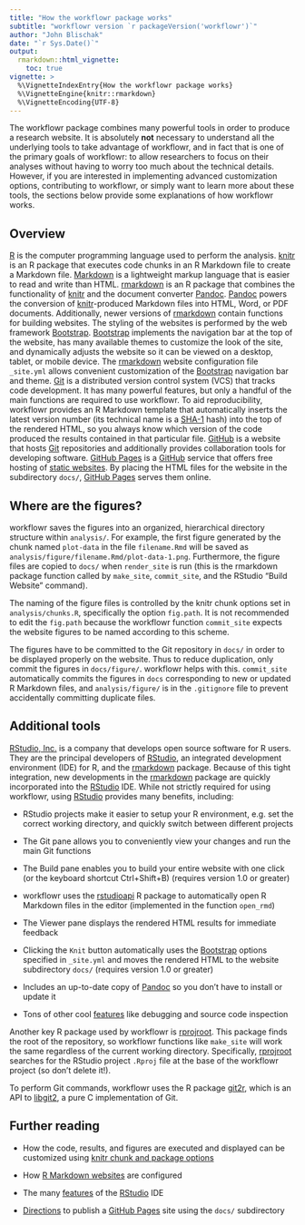```yaml
---
title: "How the workflowr package works"
subtitle: "workflowr version `r packageVersion('workflowr')`"
author: "John Blischak"
date: "`r Sys.Date()`"
output:
  rmarkdown::html_vignette:
    toc: true
vignette: >
  %\VignetteIndexEntry{How the workflowr package works}
  %\VignetteEngine{knitr::rmarkdown}
  %\VignetteEncoding{UTF-8}
---
```


The workflowr package combines many powerful tools in order to produce a
research website. It is absolutely **not** necessary to understand all the 
underlying tools to take advantage of workflowr, and in fact that is one of the 
primary goals of workflowr: to allow researchers to focus on their analyses 
without having to worry too much about the technical details. However, if you
are interested in implementing advanced customization options, contributing to
workflowr, or simply want to learn more about these tools, the sections below
provide some explanations of how workflowr works.

## Overview

[R][] is the computer programming language used to perform the analysis.
[knitr][] is an R package that executes code chunks in an R Markdown file to create a Markdown file.
[Markdown][] is a lightweight markup language that is easier to read and write than HTML.
[rmarkdown][] is an R package that combines the functionality of [knitr][] and the document converter [Pandoc][].
[Pandoc][] powers the conversion of [knitr][]-produced Markdown files into HTML, Word, or PDF documents.
Additionally, newer versions of [rmarkdown][] contain functions for building websites.
The styling of the websites is performed by the web framework [Bootstrap][].
[Bootstrap][] implements the navigation bar at the top of the website, has many available themes to customize the look of the site, and dynamically adjusts the website so it can be viewed on a desktop, tablet, or mobile device.
The [rmarkdown][] website configuration file `_site.yml` allows convenient customization of the [Bootstrap][] navigation bar and theme.
[Git][] is a distributed version control system (VCS) that tracks code development.
It has many powerful features, but only a handful of the main functions are required to use workflowr.
To aid reproducibility, workflowr provides an R Markdown template that automatically inserts the latest version number (its technical name is a [SHA-1][] hash) into the top of the rendered HTML, so you always know which version of the code produced the results contained in that particular file.
[GitHub][] is a website that hosts [Git][] repositories and additionally provides collaboration tools for developing software.
[GitHub Pages][] is a [GitHub][] service that offers free hosting of [static websites][static].
By placing the HTML files for the website in the subdirectory `docs/`, [GitHub Pages][] serves them online.

[R]: https://cran.r-project.org/
[knitr]: http://yihui.name/knitr/
[Markdown]: http://daringfireball.net/projects/markdown/
[rmarkdown]: http://rmarkdown.rstudio.com/
[Pandoc]: http://pandoc.org/
[Bootstrap]: http://getbootstrap.com/
[Git]: http://git-scm.com/
[SHA-1]: https://en.wikipedia.org/wiki/SHA-1
[GitHub]: https://github.com/
[GitHub Pages]: https://pages.github.com/
[static]: https://en.wikipedia.org/wiki/Static_web_page

## Where are the figures?

workflowr saves the figures into an organized, hierarchical directory structure 
within `analysis/`. For example, the first figure generated by the chunk named 
`plot-data` in the file `filename.Rmd` will be saved as 
`analysis/figure/filename.Rmd/plot-data-1.png`. Furthermore, the figure files
are copied to `docs/` when `render_site` is run (this is the rmarkdown package 
function called by `make_site`, `commit_site`, and the RStudio "Build Website"
command).

The naming of the figure files is controlled by the knitr chunk options set in 
`analysis/chunks.R`, specifically the option `fig.path`. It is not recommended 
to edit the `fig.path` because the workflowr function `commit_site` expects the 
website figures to be named according to this scheme.

The figures have to be committed to the Git repository in `docs/` in order to be
displayed properly on the website. Thus to reduce duplication, only commit the
figures in `docs/figure/`. workflowr helps with this. `commit_site`
automatically commits the figures in `docs` corresponding to new or updated R
Markdown files, and `analysis/figure/` is in the `.gitignore` file to prevent
accidentally committing duplicate files.

## Additional tools

[RStudio, Inc.][] is a company that develops open source software for R users.
They are the principal developers of [RStudio][], an integrated development environment (IDE) for R, and the [rmarkdown][] package.
Because of this tight integration, new developments in the [rmarkdown][] package are quickly incorporated into the [RStudio][] IDE.
While not strictly required for using workflowr, using [RStudio][] provides many benefits, including:

* RStudio projects make it easier to setup your R environment, e.g. set the correct working directory, and quickly switch between different projects

* The Git pane allows you to conveniently view your changes and run the main Git functions

* The Build pane enables you to build your entire website with one click (or the keyboard shortcut Ctrl+Shift+B) (requires version 1.0 or greater)

* workflowr uses the [rstudioapi][] R package to automatically open R Markdown files in the editor (implemented in the function `open_rmd`)

* The Viewer pane displays the rendered HTML results for immediate feedback

* Clicking the `Knit` button automatically uses the [Bootstrap][] options specified in `_site.yml` and moves the rendered HTML to the website subdirectory `docs/` (requires version 1.0 or greater)

* Includes an up-to-date copy of [Pandoc][] so you don't have to install or update it

* Tons of other cool [features][rstudio-features] like debugging and source code inspection

Another key R package used by workflowr is [rprojroot][].
This package finds the root of the repository, so workflowr functions like `make_site` will work the same regardless of the current working directory.
Specifically, [rprojroot][] searches for the RStudio project `.Rproj` file at the base of the workflowr project (so don't delete it!).

To perform Git commands, workflowr uses the R package [git2r][], which is an API to [libgit2][], a pure C implementation of Git.

[RStudio, Inc.]: https://www.rstudio.com/
[RStudio]: https://www.rstudio.com/products/rstudio/
[rstudioapi]: https://github.com/rstudio/rstudioapi
[rprojroot]: https://krlmlr.github.io/rprojroot/
[git2r]: https://cran.r-project.org/web/packages/git2r/index.html
[libgit2]: https://libgit2.github.com/
[rstudio-features]: https://www.rstudio.com/products/rstudio/features/

## Further reading

* How the code, results, and figures are executed and displayed can be customized using [knitr chunk and package options](http://yihui.name/knitr/options/)

* How [R Markdown websites](http://rmarkdown.rstudio.com/rmarkdown_websites.html) are configured

* The many [features][rstudio-features] of the [RStudio][] IDE

* [Directions](https://help.github.com/articles/configuring-a-publishing-source-for-github-pages/#publishing-your-github-pages-site-from-a-docs-folder-on-your-master-branch) to publish a [GitHub Pages][] site using the `docs/` subdirectory

